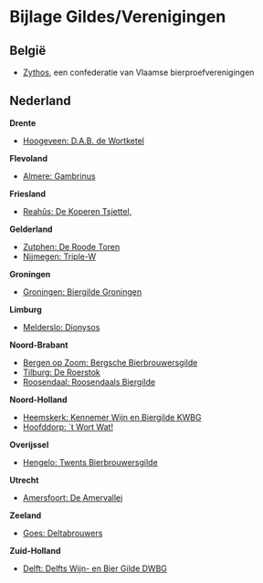 # Bijlage Gildes/Verenigingen {#bijlage-gildes}

## België

-  [Zythos](https://www.zythos.be/), een confederatie van Vlaamse bierproefverenigingen

## Nederland

**Drente**

-  [Hoogeveen: D.A.B. de Wortketel](https://www.wortketel.nl/){target="_blank"}

**Flevoland**

-  [Almere: Gambrinus](http://biergildegambrinus.nl/){target="_blank"}

**Friesland**

-  [Reahûs: De Koperen Tsjettel, ](https://dekoperentsjettel.nl){target="_blank"}

**Gelderland**

-  [Zutphen: De Roode Toren](http://roodetoren.nl/){target="_blank"}
-  [Nijmegen: Triple-W](https://www.triple-w.org/){target="_blank"}

**Groningen**

-  [Groningen: Biergilde Groningen](http://biergildegroningen.nl/){target="_blank"}

**Limburg**

-  [Melderslo: Dionysos](https://www.gildedionysos.nl/){target="_blank"}

**Noord-Brabant**

-  [Bergen op Zoom: Bergsche Bierbrouwersgilde](https://www.bierbrouwersgilde.nl/){target="_blank"}
-  [Tilburg: De Roerstok](https://www.roerstok.nl/){target="_blank"}
-  [Roosendaal: Roosendaals Biergilde](http://www.roosendaalsbiergilde.nl/){target="_blank"}

**Noord-Holland**

-  [Heemskerk: Kennemer Wijn en Biergilde KWBG](http://www.kwbg.nl/){target="_blank"}
-  [Hoofddorp: `t Wort Wat!](https://www.twortwat.nl){target="_blank"}

**Overijssel**

- [Hengelo: Twents Bierbrouwersgilde](https://www.twents-bierbrouwersgilde.nl/){target="_blank"}

**Utrecht**

-  [Amersfoort: De Amervallei](https://amervallei.nl/){target="_blank"}

**Zeeland**

-  [Goes: Deltabrouwers](http://www.deltabrouwers.nl/){target="_blank"}

**Zuid-Holland**

-  [Delft: Delfts Wijn- en Bier Gilde DWBG](https://dwbg.nl/){target="_blank"}
